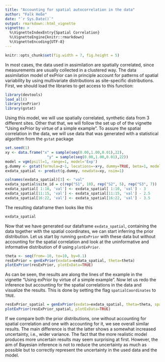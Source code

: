 ```yaml
---
title: "Accounting for spatial autocorrelation in the data"
author: "Falk Heße"
date: "`r Sys.Date()`"
output: rmarkdown::html_vignette
vignette: >
  %\VignetteIndexEntry{Spatial Correlation}
  %\VignetteEngine{knitr::rmarkdown}
  %\VignetteEncoding{UTF-8}
---
```


```r
knitr::opts_chunk$set(fig.width = 7, fig.height = 5)
```

In most cases, the data used in assimilation are spatially correlated, since measurements are usually collected in a clustered way. The data assimilation model of exPrior can in principle account for patterns of spatial variability by using multivariate distributions as site-specific distributions. First, we should load the libraries to get access to this function:


```r
library(devtools)
load_all()
library(exPrior)
library(gstat)
```

Using this model, we will use spatially correlated, synthetic data from 3 different sites. Other that that, we will follow the set up of of the vignette "Using exPrior by virtue of a simple example". To assure the spatial correlation in the data, we will use data that was generated with a statistical algorithm from the `gstat` package

```r
set.seed(1)
xy <- data.frame("x" = sample(seq(0.00,1.00,0.01),22),
                   "y" = sample(seq(0.00,1.00,0.01),22))
model = vgm(psill=1, range=1, model='Exp')
g.dummy <- gstat(formula=z~1, locations=~x+y, dummy=TRUE, beta=1, model=model, nmax=20)
exdata_spatial <- predict(g.dummy, newdata=xy, nsim=1)

colnames(exdata_spatial)[3] <- "val"
exdata_spatial$site_id = c(rep("S1", 10), rep("S2", 5), rep("S3", 7))
exdata_spatial[ 1:10, 'val'] <- exdata_spatial[ 1:10, 'val'] - 3
exdata_spatial[11:15, 'val'] <- exdata_spatial[11:15, 'val'] - 2.5
exdata_spatial[16:22, 'val'] <- exdata_spatial[16:22, 'val'] - 3.5
```

The resulting dataframe then looks like this

```r
exdata_spatial
```

Now that we have generated our dataframe `exdata_spatial`, containing the data together with the spatial coordinates, we can start inferring the prior distribution. Let us start by running `genExPrior` with these data but without accounting for the spatial correlation and look at the uninformative and informative distribution of $\theta$ using `plotExPrior`.

```r
theta <- seq(from=-10, to=10, by=0.1)
resExPrior = genExPrior(exdata=exdata_spatial, theta=theta)
plotExPrior(resExPrior, plotExData=TRUE)
```

As can be seen, the results are along the lines of the example in the vignette "Using exPrior by virtue of a simple example". Now let us redo the inference but accounting for the spatial correlations in the data and visualize the results. This is done by setting the flag `spatialCoordinates` to `TRUE`.
 
```r
resExPrior_spatial = genExPrior(exdata=exdata_spatial, theta=theta, spatialCoordinates=TRUE)
plotExPrior(resExPrior_spatial, plotExData=TRUE)
```
  
If we compare both the prior distributions, one without accounting for spatial correlation and one with accounting for it, we see overall similar results. The main difference is that the latter shows a somewhat increased uncertainty, i.e., wider variance. The fact that the more realistic model produces more uncertain results may seem surprising at first. However, the aim of Bayesian inference is not to reduce the uncertainty as much as possible but to correctly represent the uncertainty in the used data and the model.

<!-- # From the vignette generated by default -->

<!-- Vignettes are long form documentation commonly included in packages. Because they are part of the distribution of the package, they need to be as compact as possible. The `html_vignette` output type provides a custom style sheet (and tweaks some options) to ensure that the resulting html is as small as possible. The `html_vignette` format: -->

<!-- - Never uses retina figures -->
<!-- - Has a smaller default figure size -->
<!-- - Uses a custom CSS stylesheet instead of the default Twitter Bootstrap style -->

<!-- ## Vignette Info -->

<!-- Note the various macros within the `vignette` section of the metadata block above. These are required in order to instruct R how to build the vignette. Note that you should change the `title` field and the `\VignetteIndexEntry` to match the title of your vignette. -->

<!-- ## Styles -->

<!-- The `html_vignette` template includes a basic CSS theme. To override this theme you can specify your own CSS in the document metadata as follows: -->

<!--     output: -->
<!--       rmarkdown::html_vignette: -->
<!--         css: mystyles.css -->

<!-- ## Figures -->

<!-- The figure sizes have been customised so that you can easily put two images side-by-side. -->

<!-- ```{r, fig.show='hold'} -->
<!-- plot(1:10) -->
<!-- plot(10:1) -->
<!-- ``` -->

<!-- You can enable figure captions by `fig_caption: yes` in YAML: -->

<!--     output: -->
<!--       rmarkdown::html_vignette: -->
<!--         fig_caption: yes -->

<!-- Then you can use the chunk option `fig.cap = "Your figure caption."` in **knitr**. -->

<!-- ## More Examples -->

<!-- You can write math expressions, e.g. $Y = X\beta + \epsilon$, footnotes^[A footnote here.], and tables, e.g. using `knitr::kable()`. -->

<!-- ```{r, echo=FALSE, results='asis'} -->
<!-- knitr::kable(head(mtcars, 10)) -->
<!-- ``` -->

<!-- Also a quote using `>`: -->

<!-- > "He who gives up [code] safety for [code] speed deserves neither." -->
<!-- ([via](https://twitter.com/hadleywickham/status/504368538874703872)) -->
